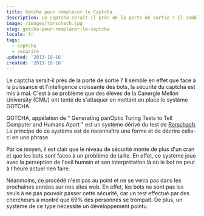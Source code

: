 ```yaml
---
title: Gotcha pour remplacer le Captcha
description: Le captcha serait-il près de la porte de sortie ? Il semble en effet que face à la puissance et l'intelligence croissante des bots, la sécurité du captcha est mis à mal. C'est à se problème que des élèves de la Canergie Mellon University (CMU) ont tenté de s'attaquer en mettant en place le système GOTCHA.
image: /images/rorschach.jpg
slug: gotcha-pour-remplacer-le-captcha
locale: fr
tags:
  - captcha
  - securite
updated: '2013-10-16'
created: '2013-10-16'
---
```


Le captcha serait-il près de la porte de sortie ? Il semble en effet que face à la puissance et l'intelligence croissante des bots, la sécurité du captcha est mis à mal. C'est à se problème que des élèves de la Canergie Mellon University (CMU) ont tenté de s'attaquer en mettant en place le système GOTCHA.

GOTCHA, appélation de " Generating panOptic Turing Tests to Tell Computer and Humans Apart " est un système dérivé du test de [Rorschach](http://fr.wikipedia.org/wiki/Test_de_Rorschach). Le principe de ce système est de reconnaître une forme et de décrire celle-ci en une phrase.

Par ce moyen, il est clair que le niveau de sécurité monte de plus d'un cran et que les bots sont faces à un problème de taille. En effet, ce système joue avec la perseption de l'oeil humain et son interprétation là où le bot ne peut à l'heure actuel rien faire.

Néanmoins, ce procédé n'est pas au point et ne se verra pas dans les prochaines années sur nos sites web. En effet, les bots ne sont pas les seuls à ne pas pouvoir passer cette sécurité, car un test effectué par des chercheurs a montré que 69% des personnes se trompait. De plus, un système de ce type nécessite un développement pointu.

